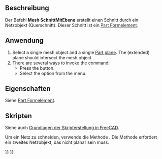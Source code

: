 <languages/>

{{Docnav
|[[Mesh_TrimByPlane|TrimByPlane]]
|[[Mesh_CrossSections|CrossSections]]
|[[Mesh_Workbench|Mesh]]
|IconL=Mesh_TrimByPlane.svg
|IconR=Mesh_CrossSections.svg
|IconC=Workbench_Mesh.svg
}}

{{GuiCommand/de
|Name=Mesh SectionByPlane
|Name/de=Mesh SchnittMitEbene
|MenuLocation=Netze → Schneiden → Schnittlinie aus Netz und Ebene erstellen
|Workbenches=[[Mesh_Workbench/de|Mesh]]
|SeeAlso=[[Mesh_CrossSections/de|Mesh Schnittkonturen]]
}}

<span id="Description"></span>
==Beschreibung==

Der Befehl '''Mesh SchnittMitEbene''' erstellt einen Schnitt durch ein Netzobjekt (Querschnitt). Dieser Schnitt ist ein  [[Part_Feature/de|Part Formelement]].

<span id="Usage"></span>
==Anwendung==

# Select a single mesh object and a single [[Part_Primitives|Part plane]]. The (extended) plane should intersect the mesh object.
# There are several ways to invoke the command:
#* Press the {{Button|[[Image:Mesh_SectionByPlane.svg|16px]] [[Mesh_SectionByPlane|Section From Plane]]}} button.
#* Select the {{MenuCommand|Meshes → Cutting → [[Image:Mesh_SectionByPlane.svg|16px]] Section From Plane}} option from the menu.

<span id="Properties"></span>
==Eigenschaften==

Siehe [[Part_Feature/de|Part Formelement]].

<span id="Scripting"></span>
==Skripten==

Siehe auch [[FreeCAD_Scripting_Basics/de|Grundlagen der Skripterstellung in FreeCAD]].

Um ein Netz zu schneiden, verwende die Methode {{incode|Schnitt}}. Die Methode erfordert ein zweites Netzobjekt, das nicht planar sein muss.

{{Code|code=
import FreeCAD as App
import Mesh
import Part

# Create a non-parametric box-shaped mesh:
msh = App.ActiveDocument.addObject("Mesh::Feature", "Mesh")
msh.Mesh = Mesh.createBox(30, 40, 50)
msh.ViewObject.DisplayMode = "Flat Lines"

# Create a planar mesh from 3 points:
p1 = App.Vector(-20, -60, 0)
p2 = App.Vector(65, 25, 0)
p3 = App.Vector(-20, 25, 0)
msh_plane = Mesh.Mesh([p1, p2, p3])

# Find the section loops (each loop is a list of points):
loops = msh.Mesh.section(msh_plane)

# Show the loop polygon:
Part.show(Part.makePolygon(loops[0]))
}}


{{Docnav
|[[Mesh_TrimByPlane|TrimByPlane]]
|[[Mesh_CrossSections|CrossSections]]
|[[Mesh_Workbench|Mesh]]
|IconL=Mesh_TrimByPlane.svg
|IconR=Mesh_CrossSections.svg
|IconC=Workbench_Mesh.svg
}}

{{Mesh Tools navi{{#translation:}}}}
{{Userdocnavi{{#translation:}}}}